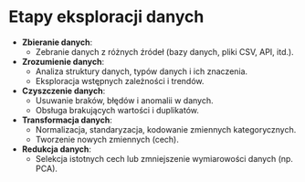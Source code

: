 # Etapy eksploracji danych

- **Zbieranie danych**:
    - Zebranie danych z różnych źródeł (bazy danych, pliki CSV, API, itd.).
- **Zrozumienie danych**:
    - Analiza struktury danych, typów danych i ich znaczenia.
    - Eksploracja wstępnych zależności i trendów.
- **Czyszczenie danych**:
    - Usuwanie braków, błędów i anomalii w danych.
    - Obsługa brakujących wartości i duplikatów.
- **Transformacja danych**:
    - Normalizacja, standaryzacja, kodowanie zmiennych kategorycznych.
    - Tworzenie nowych zmiennych (cech).
- **Redukcja danych**:
    - Selekcja istotnych cech lub zmniejszenie wymiarowości danych (np. PCA).